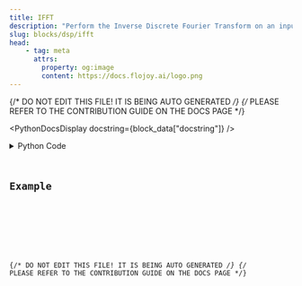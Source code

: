 ```yaml
---
title: IFFT
description: "Perform the Inverse Discrete Fourier Transform on an input signal."
slug: blocks/dsp/ifft
head:
    - tag: meta
      attrs:
        property: og:image
        content: https://docs.flojoy.ai/logo.png
---
```


{/* DO NOT EDIT THIS FILE! IT IS BEING AUTO GENERATED */}
{/* PLEASE REFER TO THE CONTRIBUTION GUIDE ON THE DOCS PAGE */}


<PythonDocsDisplay docstring={block_data["docstring"]} />
<details>
<summary>Python Code</summary>



<Code code={pythonCode} lang="py" wrap theme="dracula" />

[Find this Flojoy Block on GitHub](https://github.com/flojoy-ai/blocks/blob/main/blocks/DSP/IFFT/IFFT.py)

</details>

## Example


<GetHelpWidget />


<AppDisplay app={app} blockName="IFFT" client:visible />


<Example />

{/* DO NOT EDIT THIS FILE! IT IS BEING AUTO GENERATED */}
{/* PLEASE REFER TO THE CONTRIBUTION GUIDE ON THE DOCS PAGE */}
